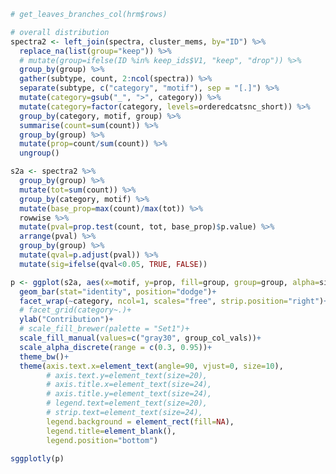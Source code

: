 ```r

# get_leaves_branches_col(hrm$rows)

# overall distribution
spectra2 <- left_join(spectra, cluster_mems, by="ID") %>% 
  replace_na(list(group="keep")) %>% 
  # mutate(group=ifelse(ID %in% keep_ids$V1, "keep", "drop")) %>%
  group_by(group) %>%
  gather(subtype, count, 2:ncol(spectra)) %>%
  separate(subtype, c("category", "motif"), sep = "[.]") %>%
  mutate(category=gsub("_", ">", category)) %>%
  mutate(category=factor(category, levels=orderedcatsnc_short)) %>%
  group_by(category, motif, group) %>%
  summarise(count=sum(count)) %>%
  group_by(group) %>%
  mutate(prop=count/sum(count)) %>%
  ungroup()

s2a <- spectra2 %>% 
  group_by(group) %>% 
  mutate(tot=sum(count)) %>% 
  group_by(category, motif) %>% 
  mutate(base_prop=max(count)/max(tot)) %>% 
  rowwise %>% 
  mutate(pval=prop.test(count, tot, base_prop)$p.value) %>% 
  arrange(pval) %>%
  group_by(group) %>% 
  mutate(qval=p.adjust(pval)) %>% 
  mutate(sig=ifelse(qval<0.05, TRUE, FALSE))

p <- ggplot(s2a, aes(x=motif, y=prop, fill=group, group=group, alpha=sig))+
  geom_bar(stat="identity", position="dodge")+
  facet_wrap(~category, ncol=1, scales="free", strip.position="right")+
  # facet_grid(category~.)+
  ylab("Contribution")+
  # scale_fill_brewer(palette = "Set1")+
  scale_fill_manual(values=c("gray30", group_col_vals))+
  scale_alpha_discrete(range = c(0.3, 0.95))+
  theme_bw()+
  theme(axis.text.x=element_text(angle=90, vjust=0, size=10),
        # axis.text.y=element_text(size=20),
        # axis.title.x=element_text(size=24),
        # axis.title.y=element_text(size=24),
        # legend.text=element_text(size=20),
        # strip.text=element_text(size=24),
        legend.background = element_rect(fill=NA),
        legend.title=element_blank(),
        legend.position="bottom")
   
sggplotly(p)

```
